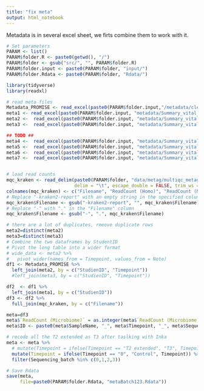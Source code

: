 ```yaml
---
title: "fix meta"
output: html_notebook
---
```


Metadata is in several excel sheet, we firts combine them to work with it.
```r
# Set parameters
PARAM <- list()
PARAM$folder.R <- paste0(getwd(), "/")
PARAM$folder <- gsub("src/", "", PARAM$folder.R)
PARAM$folder.input <- paste0(PARAM$folder, "input/")
PARAM$folder.Rdata <- paste0(PARAM$folder, "Rdata/")

library(tidyverse)
library(readxl)
```

```r
# read meta files 
Metadata_PROMISE <- read_excel(paste0(PARAM$folder.input,"/metadata/clean/Metadata_PROMISE.xlsx"))
meta1 <- read_excel(paste0(PARAM$folder.input, "metadata/Summary_vital_status_PROMISE_20231001.xlsx"), sheet = "Vital_status")
meta2 <-  read_excel(paste0(PARAM$folder.input, "metadata/Summary_vital_status_PROMISE_20231001.xlsx"), sheet = "Therapy")
meta3 <-  read_excel(paste0(PARAM$folder.input, "metadata/Summary_vital_status_PROMISE_20231001.xlsx"), sheet = "Response")

## TODO ##
meta4 <-  read_excel(paste0(PARAM$folder.input, "metadata/Summary_vital_status_PROMISE_20231001.xlsx"), sheet = "RECIST")
meta5 <-  read_excel(paste0(PARAM$folder.input, "metadata/Summary_vital_status_PROMISE_20231001.xlsx"), sheet = "weight_bsa_cycle")
meta6 <-  read_excel(paste0(PARAM$folder.input, "metadata/Summary_vital_status_PROMISE_20231001.xlsx"), sheet = "Antibiotics")
meta7 <-  read_excel(paste0(PARAM$folder.input, "metadata/Summary_vital_status_PROMISE_20231001.xlsx"), sheet = "TNM")


# load read counts
mqc_kraken <- read_delim(paste0(PARAM$folder, "data/metag/multiqc_metag/mqc_kraken-top-n-plot_Species.txt"), 
                         delim = "\t", escape_double = FALSE, trim_ws = TRUE)
colnames(mqc_kraken) <- c("Filename", "ReadCount (Homo)", "ReadCount (Microbiome)")
# Replace "-kraken2-report" with an empty string in the specified column
mqc_kraken$Filename <- gsub("-kraken2-report", "", mqc_kraken$Filename)
# Replace "-" with "." in the "Filename" column
mqc_kraken$Filename <- gsub("-", ".", mqc_kraken$Filename)
```

```r
# there are a lot of duplicates, rmeove duplicate rows
meta2=distinct(meta2)
meta3=distinct(meta3)
# Combine the two dataframes by StudentID
# Pivot the long table into a wider format
# wide_data <- meta2 %>%
#   pivot_wider(names_from = Timepoint, values_from = Note)
df1 <- Metadata_PROMISE %>%
  left_join(meta2, by = c("StudienID", "Timepoint"))
  #left_join(meta3, by = c("StudienID", "Timepoint")) 

df2  <- df1 %>%
  left_join(meta1, by = c("StudienID"))
df3 <- df2 %>%
  full_join(mqc_kraken, by = c("Filename"))
```

```r
meta=df3
meta$`ReadCount (Microbiome)` = as.integer(meta$`ReadCount (Microbiome)`)
meta$ID <- paste0(meta$SampleName, "_", meta$Timepoint, "_", meta$Sequencing_batch)

# recode all the T2 extended as T3 after taslking with Inka
meta <- meta %>%
  # mutate(Timepoint = ifelse(Timepoint == "T2 extended", "T3", Timepoint)) %>%
  mutate(Timepoint = ifelse(Timepoint == "0", "Control", Timepoint)) %>%
  filter(Sequencing_batch %in% c(0,1,2,3))
```

```r
# Save Rdata
save(meta, 
     file=paste0(PARAM$folder.Rdata, "metaBatch123.Rdata"))
```







